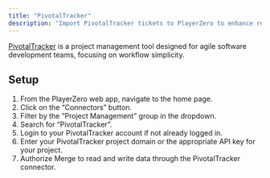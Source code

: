 ```yaml
---
title: "PivotalTracker"
description: "Import PivotalTracker tickets to PlayerZero to enhance regression detection and more."
---
```


[PivotalTracker](https://www.pivotaltracker.com/) is a project management tool designed for agile software development teams, focusing on workflow simplicity.

<Snippet file="pm-connector.mdx" />

## Setup
1. From the PlayerZero web app, navigate to the home page.
2. Click on the “Connectors” button.
3. Filter by the ”Project Management” group in the dropdown.
4. Search for “PivotalTracker”.
5. Login to your PivotalTracker account if not already logged in.
6. Enter your PivotalTracker project domain or the appropriate API key for your project.
7. Authorize Merge to read and write data through the PivotalTracker connector.